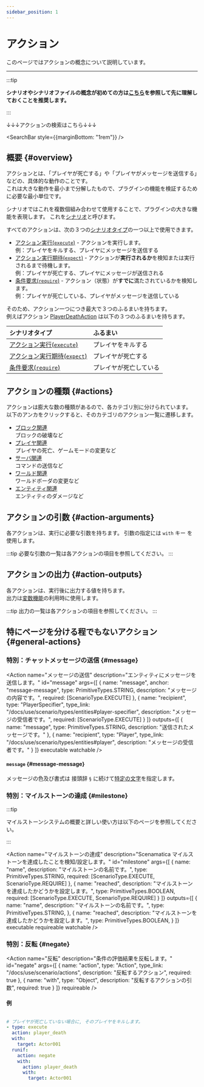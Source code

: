```yaml
---
sidebar_position: 1
---
```




# アクション

このページではアクションの概念について説明しています。

---

:::tip

**シナリオやシナリオファイルの概念が初めての方は[こちら](/docs/use/scenario)を参照して先に理解しておくことを推奨します。**

:::

↓↓↓アクションの検索はこちら↓↓↓

<SearchBar
  style={{marginBottom: "1rem"}}
/>

## 概要 {#overview}

アクションとは、「プレイヤが死亡する」や「プレイヤがメッセージを送信する」などの、具体的な動作のことです。  
これは大きな動作を最小まで分解したもので、プラグインの機能を検証するために必要な最小単位です。

シナリオではこれを複数個組み合わせて使用することで、プラグインの大きな機能を表現します。
これを[シナリオ](/docs/use/scenario/elements#scenario)と呼びます。

すべてのアクションは、次の３つの[シナリオタイプ](/docs/use/scenario/elements#scenario-type)の一つ以上で使用できます。
+ [アクション実行(`execute`)](/docs/use/scenario/elements#scenario-type-action-execution) - アクションを実行します。  
例：プレイヤをキルする、プレイヤにメッセージを送信する
+ [アクション実行期待(`expect`)](/docs/use/scenario/elements#scenario-type-expect) - アクションが**実行されるか**を検知または実行されるまで待機します。  
例：プレイヤが死亡する、プレイヤにメッセージが送信される
+ [条件要求(`require`)](/docs/use/scenario/elements#scenario-type-condition-require) - アクション（状態）が**すでに**満たされているかを検知します。  
例：プレイヤが死亡している、プレイヤがメッセージを送信している

そのため、アクション一つにつき最大で３つのふるまいを持ちます。  
例えばアクション [PlayerDeathAction](player#death) は以下の３つのふるまいを持ちます。

| シナリオタイプ                                                                          | ふるまい        |
|:---------------------------------------------------------------------------------|:------------|
| [アクション実行(`execute`)](/docs/use/scenario/elements#scenario-type-action-execution) | プレイヤをキルする   |
| [アクション実行期待(`expect`)](/docs/use/scenario/elements#scenario-type-expect)          | プレイヤが死亡する   |
| [条件要求(`require`)](/docs/use/scenario/elements#scenario-type-condition-require)   | プレイヤが死亡している |

## アクションの種類 {#actions}

アクションは膨大な数の種類があるので、各カテゴリ別に分けられています。  
以下のアンカをクリックすると、そのカテゴリのアクション一覧に遷移します。

+ [ブロック関連](/docs/use/scenario/actions/block)  
ブロックの破壊など
+ [プレイヤ関連](/docs/use/scenario/actions/player)  
プレイヤの死亡、ゲームモードの変更など
+ [サーバ関連](/docs/use/scenario/actions/server)  
コマンドの送信など
+ [ワールド関連](/docs/use/scenario/actions/world)  
ワールドボーダの変更など
+ [エンティティ関連](/docs/use/scenario/actions/entity)  
エンティティのダメージなど

## アクションの引数 {#action-arguments}

各アクションは、実行に必要な引数を持ちます。
引数の指定には `with` キー を使用します。

:::tip
必要な引数の一覧は各アクションの項目を参照してください。
:::

## アクションの出力 {#action-outputs}

各アクションは、実行後に出力する値を持ちます。  
出力は[変数機能](/docs/use/scenario/variables-and-definitions#variables)の利用時に使用します。

:::tip
出力の一覧は各アクションの項目を参照してください。
:::

## 特にページを分ける程でもないアクション {#general-actions}

### 特別：チャットメッセージの送信 {#message}

<Action name="メッセージの送信"
        description="エンティティにメッセージを送信します。"
        id="message"
        args={[
          {
            name: "message",
            anchor: "message-message",
            type: PrimitiveTypes.STRING,
            description: "メッセージの内容です。",
            required: [ScenarioType.EXECUTE]
          },
          {
            name: "recipient",
            type: "PlayerSpecifier",
            type_link: "/docs/use/scenario/types/entities#player-specifier",
            description: "メッセージの受信者です。",
            required: [ScenarioType.EXECUTE]
          }
        ]}
        outputs={[
          {
            name: "message",
            type: PrimitiveTypes.STRING,
            description: "送信されたメッセージです。"
          },
          {
            name: "recipient",
            type: "Player",
            type_link: "/docs/use/scenario/types/entities#player",
            description: "メッセージの受信者です。"
          }
        ]}
        executable watchable
/>

#### `message` {#message-message}

メッセージの色及び書式は 接頭辞 `§` に続けて[特定の文字](https://minecraft.fandom.com/ja/wiki/Formatting_codes)を指定します。

### 特別：マイルストーンの達成 {#milestone}

:::tip

マイルストーンシステムの概要と詳しい使い方は以下のページを参照してください。

<BelowDocument docId="use/scenario/milestone"
               label="マイルストーンシステムの概要"
/>

:::

<Action name="マイルストーンの達成"
        description="Scenamatica マイルストーンを達成したことを検知/設定します。"
        id="milestone"
        args={[
          {
            name: "name",
            description: "マイルストーンの名前です。",
            type: PrimitiveTypes.STRING,
            required: [ScenarioType.EXECUTE, ScenarioType.REQUIRE]
          },
          {
            name: "reached",
            description: "マイルストーンを達成したかどうかを設定します。",
            type: PrimitiveTypes.BOOLEAN,
            required: [ScenarioType.EXECUTE, ScenarioType.REQUIRE]
          }
        ]}
        outputs={[
          {
            name: "name",
            description: "マイルストーンの名前です。",
            type: PrimitiveTypes.STRING,
          },
          {
            name: "reached",
            description: "マイルストーンを達成したかどうかを設定します。",
            type: PrimitiveTypes.BOOLEAN,
          }
        ]}
        executable requireable watchable
/>

### 特別：反転 {#negate}

<Action name="反転"
        description="条件の評価結果を反転します。"
        id="negate"
        args={[
          {
            name: "action",
            type: "Action",
            type_link: "/docs/use/scenario/actions",
            description: "反転するアクション",
            required: true
          },
          {
            name: "with",
            type: "Object",
            description: "反転するアクションの引数",
            required: true
          }
        ]}
        requireable
/>

#### 例

```yaml showLineNumbers

# プレイヤが死亡していない場合に, そのプレイヤをキルします。
- type: execute
  action: player_death
  with:
    target: Actor001
  runif:
    action: negate
    with:
      action: player_death
      with:
        target: Actor001

```
